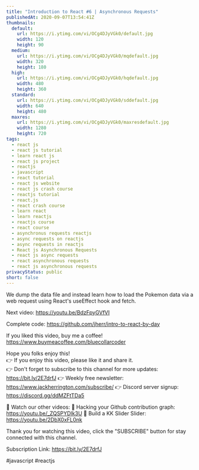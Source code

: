 ```yaml
---
title: "Introduction to React #6 | Asynchronous Requests"
publishedAt: 2020-09-07T13:54:41Z
thumbnails:
  default:
    url: https://i.ytimg.com/vi/OCg4DJyVGk0/default.jpg
    width: 120
    height: 90
  medium:
    url: https://i.ytimg.com/vi/OCg4DJyVGk0/mqdefault.jpg
    width: 320
    height: 180
  high:
    url: https://i.ytimg.com/vi/OCg4DJyVGk0/hqdefault.jpg
    width: 480
    height: 360
  standard:
    url: https://i.ytimg.com/vi/OCg4DJyVGk0/sddefault.jpg
    width: 640
    height: 480
  maxres:
    url: https://i.ytimg.com/vi/OCg4DJyVGk0/maxresdefault.jpg
    width: 1280
    height: 720
tags:
  - react js
  - react js tutorial
  - learn react js
  - react js project
  - reactjs
  - javascript
  - react tutorial
  - react js website
  - react js crash course
  - reactjs tutorial
  - react.js
  - react crash course
  - learn react
  - learn reactjs
  - reactjs course
  - react course
  - asynchronus requests reactjs
  - async requests on reactjs
  - async requests in reactjs
  - React js Asynchronous Requests
  - react js async requests
  - react asynchronous requests
  - react js asynchronous requests
privacyStatus: public
short: false
---
```

  
  We dump the data file and instead learn how to load the Pokemon data via a web request using React's useEffect hook and fetch.

Next video: https://youtu.be/BdzFpyGVfVI

Complete code: https://github.com/jherr/intro-to-react-by-day

If you liked this video, buy me a coffee! https://www.buymeacoffee.com/bluecollarcoder

Hope you folks enjoy this!    
👉 If you enjoy this video, please like it and share it.    
👉 Don't forget to subscribe to this channel for more updates: https://bit.ly/2E7drfJ
👉 Weekly free newsletter: https://www.jackherrington.com/subscribe/
👉 Discord server signup: https://discord.gg/ddMZFtTDa5

💢 Watch our other videos:
💟 Hacking your Github contribution graph: https://youtu.be/_ZQSPYDlk3U
💟 Build a KK Slider Slider: https://youtu.be/2DbX0xFL0nk

Thank you for watching this video, click the "SUBSCRIBE" button for stay connected with this channel. 

Subscription Link:  https://bit.ly/2E7drfJ

#javascript #reactjs
  